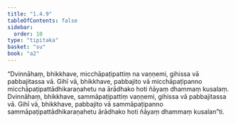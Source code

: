 ```yaml
---
title: "1.4.9"
tableOfContents: false
sidebar:
  order: 10
type: "tipitaka"
basket: "su"
book: "a2"
---
```



<DynamicBreadcrumb />

<Division number="41" book="a2">

<Paragraph number="101" book="a2">
“Dvinnāhaṃ, bhikkhave, micchāpaṭipattiṃ na vaṇṇemi, gihissa vā pabbajitassa vā. Gihī vā, bhikkhave, pabbajito vā micchāpaṭipanno micchāpaṭipattādhikaraṇahetu na ārādhako hoti ñāyaṃ dhammaṃ kusalaṃ.
</Paragraph>

<Paragraph number="102" book="a2">
Dvinnāhaṃ, bhikkhave, sammāpaṭipattiṃ vaṇṇemi, gihissa vā pabbajitassa vā. Gihī vā, bhikkhave, pabbajito vā sammāpaṭipanno sammāpaṭipattādhikaraṇahetu ārādhako hoti ñāyaṃ dhammaṃ kusalan”ti.
</Paragraph>
</Division>